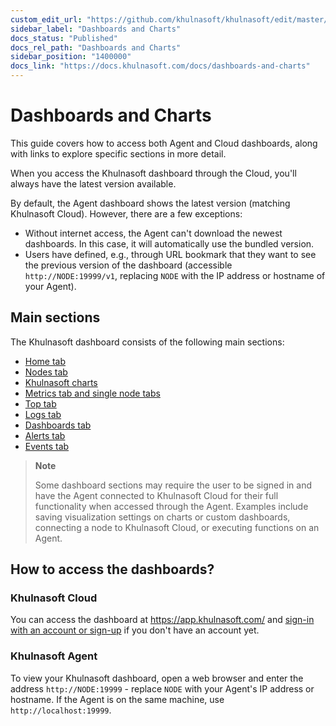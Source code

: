 ```yaml
---
custom_edit_url: "https://github.com/khulnasoft/khulnasoft/edit/master/docs/dashboards-and-charts/README.md"
sidebar_label: "Dashboards and Charts"
docs_status: "Published"
docs_rel_path: "Dashboards and Charts"
sidebar_position: "1400000"
docs_link: "https://docs.khulnasoft.com/docs/dashboards-and-charts"
---
```


# Dashboards and Charts

This guide covers how to access both Agent and Cloud dashboards, along with links to explore specific sections in more detail.

When you access the Khulnasoft dashboard through the Cloud, you'll always have the latest version available.

By default, the Agent dashboard shows the latest version (matching Khulnasoft Cloud). However, there are a few exceptions:

- Without internet access, the Agent can't download the newest dashboards. In this case, it will automatically use the bundled version.
- Users have defined, e.g., through URL bookmark that they want to see the previous version of the dashboard (accessible `http://NODE:19999/v1`, replacing `NODE` with the IP address or hostname of your Agent).

## Main sections

The Khulnasoft dashboard consists of the following main sections:

- [Home tab](/docs/dashboards-and-charts/home-tab)
- [Nodes tab](/docs/dashboards-and-charts/nodes-tab)
- [Khulnasoft charts](/docs/dashboards-and-charts/khulnasoft-charts)
- [Metrics tab and single node tabs](/docs/dashboards-and-charts/metrics-tab-and-single-node-tabs)
- [Top tab](/docs/dashboards-and-charts/top-tab)
- [Logs tab](/docs/dashboards-and-charts/logs-tab)
- [Dashboards tab](/docs/dashboards-and-charts/dashboards-tab)
- [Alerts tab](/docs/dashboards-and-charts/alerts-tab)
- [Events tab](/docs/dashboards-and-charts/events-feed)

> **Note**
>
> Some dashboard sections may require the user to be signed in and have the Agent connected to Khulnasoft Cloud for their full functionality when accessed through the Agent. Examples include saving visualization settings on charts or custom dashboards, connecting a node to Khulnasoft Cloud, or executing functions on an Agent.

## How to access the dashboards?

### Khulnasoft Cloud

You can access the dashboard at <https://app.khulnasoft.com/> and [sign-in with an account or sign-up](/docs/khulnasoft-cloud/authentication-&-authorization) if you don't have an account yet.

### Khulnasoft Agent

To view your Khulnasoft dashboard, open a web browser and enter the address `http://NODE:19999`  - replace `NODE` with your Agent's IP address or hostname. If the Agent is on the same machine, use `http://localhost:19999`.
